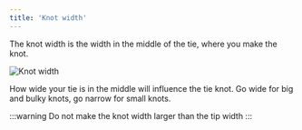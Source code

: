 ```yaml
---
title: 'Knot width'
---
```


The knot width is the width in the middle of the tie, where you make the knot.

![Knot width](knotwidth.svg)

How wide your tie is in the middle will influence the tie knot. Go wide for big
and bulky knots, go narrow for small knots.

:::warning
Do not make the knot width larger than the tip width
:::
